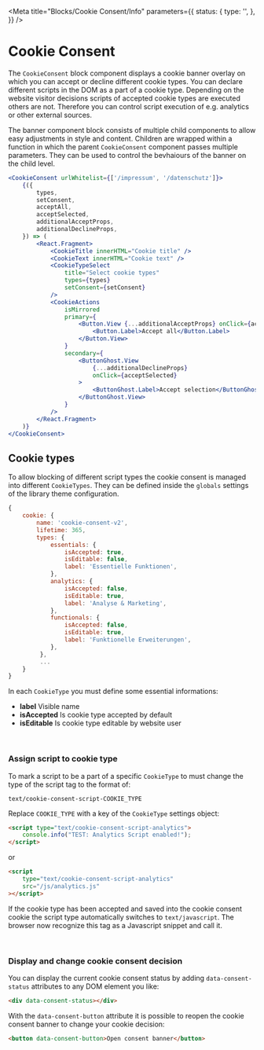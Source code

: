 
<Meta
    title="Blocks/Cookie Consent/Info"
    parameters={{
        status: {
            type: '',
        },
    }}
/>

# Cookie Consent

The `CookieConsent` block component displays a cookie banner overlay on which you can accept or decline different cookie types.
You can declare different scripts in the DOM as a part of a cookie type. Depending on the website visitor decisions scripts of accepted cookie types
are executed others are not. Therefore you can control script execution of e.g. analytics or other external sources.

<ArgsTable of={CookieConsent} />

The banner component block consists of multiple child components to allow easy adjustments in style and content. Children are wrapped within a function
in which the parent `CookieConsent` component passes multiple parameters. They can be used to control the bevhaiours of the banner on the child level.

```jsx
<CookieConsent urlWhitelist={['/impressum', '/datenschutz']}>
    {({
        types,
        setConsent,
        acceptAll,
        acceptSelected,
        additionalAcceptProps,
        additionalDeclineProps,
    }) => (
        <React.Fragment>
            <CookieTitle innerHTML="Cookie title" />
            <CookieText innerHTML="Cookie text" />
            <CookieTypeSelect
                title="Select cookie types"
                types={types}
                setConsent={setConsent}
            />
            <CookieActions
                isMirrored
                primary={
                    <Button.View {...additionalAcceptProps} onClick={acceptAll}>
                        <Button.Label>Accept all</Button.Label>
                    </Button.View>
                }
                secondary={
                    <ButtonGhost.View
                        {...additionalDeclineProps}
                        onClick={acceptSelected}
                    >
                        <ButtonGhost.Label>Accept selection</ButtonGhost.Label>
                    </ButtonGhost.View>
                }
            />
        </React.Fragment>
    )}
</CookieConsent>
```

## Cookie types

To allow blocking of different script types the cookie consent is managed into different `CookieTypes`. They can be defined inside the `globals` settings of
the library theme configuration.

```javascript
{
    cookie: {
        name: 'cookie-consent-v2',
        lifetime: 365,
        types: {
            essentials: {
                isAccepted: true,
                isEditable: false,
                label: 'Essentielle Funktionen',
            },
            analytics: {
                isAccepted: false,
                isEditable: true,
                label: 'Analyse & Marketing',
            },
            functionals: {
                isAccepted: false,
                isEditable: true,
                label: 'Funktionelle Erweiterungen',
            },
         },
         ...
    }
}
```

In each `CookieType` you must define some essential informations:

-   **label** Visible name
-   **isAccepted** Is cookie type accepted by default
-   **isEditable** Is cookie type editable by website user

<br />

### Assign script to cookie type

To mark a script to be a part of a specific `CookieType` to must change the type of the script tag to the format of:

`text/cookie-consent-script-COOKIE_TYPE`

Replace `COOKIE_TYPE` with a key of the `CookieType` settings object:

```html
<script type="text/cookie-consent-script-analytics">
    console.info("TEST: Analytics Script enabled!");
</script>
```

or

```html
<script
    type="text/cookie-consent-script-analytics"
    src="/js/analytics.js"
></script>
```

If the cookie type has been accepted and saved into the cookie consent cookie the script type automatically switches to `text/javascript`. The browser
now recognize this tag as a Javascript snippet and call it.

<br />

### Display and change cookie consent decision

You can display the current cookie consent status by adding `data-consent-status` attributes to any DOM element you like:

```html
<div data-consent-status></div>
```

With the `data-consent-button` attribute it is possible to reopen the cookie consent banner to change your cookie decision:

```html
<button data-consent-button>Open consent banner</button>
```
